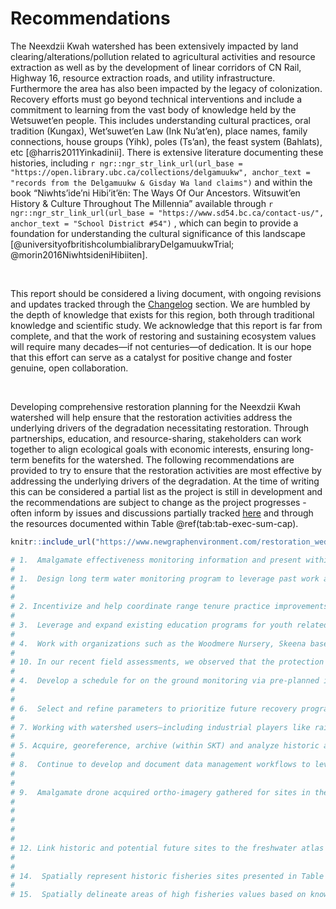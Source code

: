 # Recommendations
The Neexdzii Kwah watershed  has been extensively impacted by land clearing/alterations/pollution related to agricultural activities and resource extraction
as well as by the development of linear corridors of CN Rail, Highway 16, resource extraction roads, and utility infrastructure.  Furthermore the area
has also been impacted by the legacy of colonization. Recovery efforts must go beyond technical interventions and include a 
commitment to learning from the vast body of knowledge held by the Wetsuwet'en people. This includes understanding cultural 
practices, oral tradition (Kungax), Wet'suwet'en Law (Ink Nu'at'en), place names, family connections, house groups (Yihk), 
poles (Ts'an), the feast system (Bahlats), etc [@harris2011Yinkadinii]. There is extensive literature documenting these 
histories, including `r ngr::ngr_str_link_url(url_base = "https://open.library.ubc.ca/collections/delgamuukw", anchor_text = "records from the Delgamuukw & Gisday Wa land claims")`  and within the book "Niwhts’ide’ni Hibi’it’ën: The Ways Of Our Ancestors. Witsuwit’en History & Culture 
Throughout The Millennia" available through  `r ngr::ngr_str_link_url(url_base = "https://www.sd54.bc.ca/contact-us/", anchor_text = "School District #54")`
, which can begin to provide a foundation for understanding the cultural significance of this landscape [@universityofbritishcolumbialibraryDelgamuukwTrial; @morin2016NiwhtsideniHibiiten].

<br>

This report should be considered a living document, with ongoing revisions and updates tracked through the [Changelog](#Changelog) section. We are humbled by the depth of knowledge that exists for this region, both through traditional knowledge and scientific study. We acknowledge that this report is far from complete, and that the work of restoring and sustaining ecosystem values will require many decades—if not centuries—of dedication. It is our hope that this effort can serve as a catalyst for positive change and foster genuine, open collaboration. 

<br>

Developing comprehensive restoration planning for the Neexdzii Kwah watershed will help ensure that the restoration activities address the underlying drivers of the degradation necessitating restoration. Through partnerships, education, and resource-sharing, stakeholders can work together to align ecological goals with economic interests, ensuring long-term benefits for the watershed. The following recommendations are provided to try to ensure that the restoration activities are most effective by addressing the underlying drivers of the degradation. At the time of writing this can be considered a partial list as the project is still in development and the recommendations are subject to change as the project progresses - often inform by issues and discussions partially tracked [here](https://github.com/NewGraphEnvironment/restoration_wedzin_kwa_2024/issues) and through the resources documented within Table \@ref(tab:tab-exec-sum-cap).

```r
knitr::include_url("https://www.newgraphenvironment.com/restoration_wedzin_kwa_2024_recomendations/", height = "800px")
```


```r
# 1.  Amalgamate effectiveness monitoring information and present within online reporting to facilitate adaptive management through sharing and review. Evolve program to leverage past monitoring methodology and data include an updated monitoring schedule, monitoring objectives, and methods. Methodology using Watershed Restoration Procedures - Routine effectiveness evaluation procedures and riparian inventory techniques ([LMH25](https://www.for.gov.bc.ca/hfd/pubs/Docs/Lmh/Lmh25/Lmh25_ed2_(2010).pdf) - percent cover by structural stage, species composition, etc.) could be utilized using pre-built digital forms served to field teams from the collaborative GIS project.
# 
# 1.  Design long term water monitoring program to leverage past work and attempt to quantify upstream water quality impacts via tools such as [CABIN](https://www.canada.ca/en/environment-climate-change/services/canadian-aquatic-biomonitoring-network/resources.html) sampling program [@canada2008CanadianAquatic], 5 sample in 30 day water quality sampling during both high and low flow periods [@wlrs2024BritishColumbia; @moe2024BritishColumbia], continuation/expansion of [temperature monitoring](https://public.tableau.com/app/profile/skeena.knowledge.trust/viz/UBRWaterTemperatureMonitoringDashboardDraft/UBRWaterTemp_Dashboard) [@skeenaknowledgetrustUBRWater, @westcott2022UpperBulkleya], quantify amounts of water withdrawn by licensees in the upper Bulkley catchment during the April to September low flow period, etc).  Importantly, careful consideration of how to implement water quality program recommendations from  @price2014UpperBulkleya, @oliver2020Analysis2017 and @westcott2022UpperBulkleya during this process is also recommended.
# 
# 
# 2. Incentivize and help coordinate range tenure practice improvements (off-site watering, rotational field use, riparian exclusion, monitoring, range use plan updates that reduce cattle load, range stewardship planning that includes "red" zones for cattle exclusion, etc.) to reduce cattle impacts on riparian and water quality values.  Cattle waste loading to tributary and mainstem habitats is of paramount concern as water quality degradation due to high biological oxygen demand related to nutrient loading will undermine the ability of aquatic life to recover from cumulative impacts in the watershed.
# 
# 3.  Leverage and expand existing education programs for youth related to watershed health and cultural/ecosystem significance of fish/riparian/wildlife values to provide outreach for all school aged and post-secondary students in the greater Skeena region.
# 
# 4.  Work with organizations such as the Woodmere Nursery, Skeena based "Seed the North", knowledge holders and others to develop a local seed collection and propagation program to increase capacity for floodplain revegetation that can be scaled up to meet the challenges faced by historic removal of these native vegetation communities.
# 
# 10. In our recent field assessments, we observed that the protection of road and rail infrastructure through streambank armoring is not adequately incorporating best practices for vegetating riprap, soft armouring where possible and establishing/restoring effective riparian buffers. This oversight can significantly impact watershed health and biodiversity. To address this issue, we recommend collaborating with relevant stakeholders to advocate for the documentation, evolution, and dissemination of best practices related to streambank armoring.
# 
# 4.  Develop a schedule for on the ground monitoring via pre-planned instream surveys (walks) of mainstem and tributary habitats and riparian recovery/monitoring. Map these "trail" systems and document values within them. Increasing the presence of First Nation representatives, environmental practitioners and regulators within valuable streams within the Neexdzi Kwa watershed - regardless of land ownership - will help educate surveyors on the current state of these systems, provide information regarding recovery effort results and incentivize responsible land management by landowners/managers in the region.
# 
# 
# 6.  Select and refine parameters to prioritize future recovery program type (ex. water quality monitoring, range management program, education initiative, riparian vegetation recovery, expanded seed collection/propogation program, erosion protection, etc.) and allocate available dollars accordingly.  After financial and capacity resources are delineated by recovery program type - select parameters, and weight a ranking system for each to inform prioritization of specific sites within each recovery program. For physical actions such as riparian fencing for cattle exclusion, riparian/floodplain vegetation recovery and erosion protection include prioritization criteria that incorporates the amount of riparian/floodplain area available for recovery (ie. the wider the buffer available for meaningful native floodplain vegetation community establishment -  the higher the priority for investment).  Utilize established standards when possible such as the [Riparian Areas Protection Regulation](https://www2.gov.bc.ca/gov/content/environment/plants-animals-ecosystems/fish/aquatic-habitat-management/riparian-areas-regulation) and the [Riparian Management Area Guidebook](https://www2.gov.bc.ca/gov/content/industry/forestry/managing-our-forest-resources/silviculture/silvicultural-systems/silviculture-guidebooks/riparian-management-area-guidebook) [@ministryofforests1995RiparianManagement].
# 
# 7. Working with watershed users—including industrial players like railways and highways, as well as landowners and range tenure holders—is essential for promoting water retention through beaver activity. The Beaver Restoration Assessment Tool (BRAT) can guide efforts by identifying areas where beaver activity can optimize water retention and flow regulation. Beavers are natural ecosystem engineers; their dams slow water flow, enhance groundwater recharge, and reduce flood risks, while also improving water quality by trapping sediments and filtering pollutants. Providing incentives to landowners and tenure holders to support water retention on the landscape can help catalyze beaver influenced wetlands throughout the watershed addressing potential land use conflicts while aligning ecological goals with economic interests.
# 
# 5. Acquire, georeference, archive (within SKT) and analyze historic aerial imagery for the Neexdzii Kwah watershed and compare with recent orthoimagery and/or LiDAR data to quantify historic changes in stream morphology and floodplain extent resulting in loss of quantity and quality of water and fish habitat while highlighting areas of historic dredging, realignment, and floodplain disconnections due to infrastructure, to guide future restoration efforts. Script all analysis when possible to facilitate reproducibility and sharing of the analysis.
# 
# 8.  Continue to develop and document data management workflows to leverage existing established data storage systems to retrieve data from and load to and build capacity for all interested to do the same. Established data storage systems include the [BC Data Catalogue](https://catalogue.data.gov.bc.ca/), the [Skeena Salmon Data Centre](https://data.skeenasalmon.info/), [NuSEDS-New Salmon Escapement Database System](https://open.canada.ca/data/en/dataset/c48669a3-045b-400d-b730-48aafe8c5ee6) and [bcfishpass](https://github.com/smnorris/bcfishpass/tree/main/data)
# 
# 
# 9.  Amalgamate drone acquired ortho-imagery gathered for sites in the Neexdzii Kwah watershed, store as Cloud Optimized Geotiffs on a cloud service provider and link to the imagery via the collaborative GIS project. Orthoimagery has been gathered for past monitoring of historic restoration sites as well as part of fish passage restoration planning efforts.
# 
# 
# 
# 
# 
# 12. Link historic and potential future sites to the freshwater atlas using the linear feature id of stream segments and conduct watershed drainage area analysis for individual stream segments (or portions of steram segments) so that this area can be tied to other GIS and user input parameters. Functions kept in [fwapg](https://github.com/smnorris/fwapg), [fwapgr](https://github.com/poissonconsulting/fwapgr), [fwatlasbc](https://github.com/poissonconsulting/fwatlasbc) and custom function developed for this project can be used. Results from this can be compared to other methods for determining project setbacks from the high water mark such as the [Riparian Areas Protection Regulation](https://www2.gov.bc.ca/gov/content/environment/plants-animals-ecosystems/fish/aquatic-habitat-management/riparian-areas-regulation) and the [Riparian Management Area Guidebook](https://www2.gov.bc.ca/gov/content/industry/forestry/managing-our-forest-resources/silviculture/silvicultural-systems/silviculture-guidebooks/riparian-management-area-guidebook) [@ministryofforests1995RiparianManagement].
# 
# 
# 14.  Spatially represent historic fisheries sites presented in Table \@ref(tab:tab-hist-sites) so the option is available that potential areas of restoration can be ranked according to their proximity to these sites.
# 
# 15.  Spatially delineate areas of high fisheries values based on known spawning and rearing habitat for fish species of interest. Where data gaps exist - develop study plans to understand where this high value habitat is and quantify its value for fish species of interest through standardized methodologies such as Fish and Fish Habitat Assessment Procedures [@johnstonFishHabitatAssessment1996]. For known spawning and rearing locations, load reviewed data into `bcfishpass` using the `user_habitat_classification.csv` file located [here](https://github.com/smnorris/bcfishpass/blob/main/data/user_habitat_classification.csv) so it can be pulled into the collaborative GIS project and queried to facilitate priority ranking of areas of high fisheries values.
```

